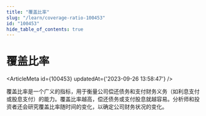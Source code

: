 ```yaml
---
title: "覆盖比率"
slug: "/learn/coverage-ratio-100453"
id: "100453"
hide_table_of_contents: true
---
```



# 覆盖比率

<ArticleMeta id={100453} updatedAt={'2023-09-26 13:58:47'} />
<div className='border-solid border-b border-t-0 my-4 border-[var(--ifm-color-gray-300)]' />

覆盖比率是一个广义的指标，用于衡量公司偿还债务和支付财务义务（如利息支付或股息支付）的能力。覆盖比率越高，偿还债务或支付股息就越容易。分析师和投资者还会研究覆盖比率随时间的变化，以确定公司财务状况的变化。
